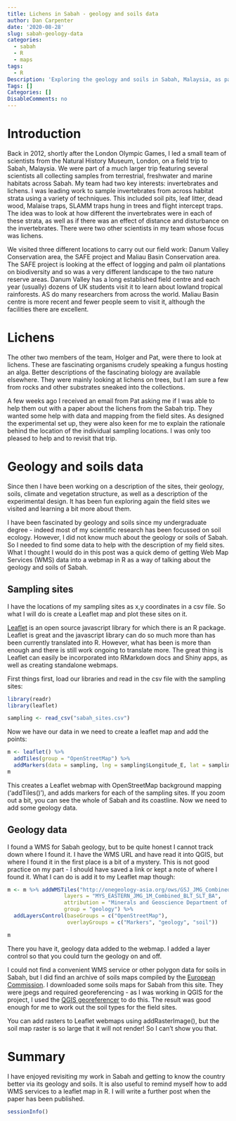 ```yaml
---
title: Lichens in Sabah - geology and soils data
author: Dan Carpenter
date: '2020-08-28'
slug: sabah-geology-data
categories:
  - sabah
  - R
  - maps
tags:
  - R
Description: 'Exploring the geology and soils in Sabah, Malaysia, as part of work on a paper on lichens from my post-doc field work in 2012'
Tags: []
Categories: []
DisableComments: no
---
```


# Introduction
Back in 2012, shortly after the London Olympic Games, I led a small team of scientists from the Natural History Museum, London, on a field trip to Sabah, Malaysia.  We were part of a much larger trip featuring several scientists all collecting samples from terrestrial, freshwater and marine habitats across Sabah.  My team had two key interests: invertebrates and lichens.  I was leading work to sample invertebrates from across habitat strata using a variety of techniques.  This included soil pits, leaf litter, dead wood, Malaise traps, SLAMM traps hung in trees and flight intercept traps.  The idea was to look at how different the invertebrates were in each of these strata, as well as if there was an effect of distance and disturbance on the invertebrates.  There were two other scientists in my team whose focus was lichens.

We visited three different locations to carry out our field work: Danum Valley Conservation area, the SAFE project and Maliau Basin Conservation area.  The SAFE project is looking at the effect of logging and palm oil plantations on biodiversity and so was a very different landscape to the two nature reserve areas.  Danum Valley has a long established field centre and each year (usually) dozens of UK students visit it to learn about lowland tropical rainforests.  AS do many researchers from across the world.  Maliau Basin centre is more recent and fewer people seem to visit it, although the facilities there are excellent.

# Lichens
The other two members of the team, Holger and Pat, were there to look at lichens.  These are fascinating organisms crudely speaking a fungus hosting an alga.  Better descriptions of the fascinating biology are available elsewhere.  They were mainly looking at lichens on trees, but I am sure a few from rocks and other substrates sneaked into the collections.

A few weeks ago I received an email from Pat asking me if I was able to help them out with a paper about the lichens from the Sabah trip.  They wanted some help with data and mapping from the field sites.  As designed the experimental set up, they were also keen for me to explain the rationale behind the location of the individual sampling locations.  I was only too pleased to help and to revisit that trip.

# Geology and soils data
Since then I have been working on a description of the sites, their geology, soils, climate and vegetation structure, as well as a description of the experimental design.  It has been fun exploring again the field sites we visited and learning a bit more about them.

I have been fascinated by geology and soils since my undergraduate degree - indeed most of my scientific research has been focussed on soil ecology.  However, I did not know much about the geology or soils of Sabah.  So I needed to find some data to help with the description of my field sites.  What I thought I would do in this post was a quick demo of getting Web Map Services (WMS) data into a webmap in R as a way of talking about the geology and soils of Sabah.

## Sampling sites
I have the locations of my sampling sites as x,y coordinates in a csv file.  So what I will do is create a Leaflet map and plot these sites on it.

[Leaflet](https://leafletjs.com/) is an open source javascript library for which there is an R package.  Leaflet is great and the javascript library can do so much more than has been currently translated into R.  However, what has been is more than enough and there is still work ongoing to translate more.  The great thing is Leaflet can easily be incorporated into RMarkdown docs and Shiny apps, as well as creating standalone webmaps.

First things first, load our libraries and read in the csv file with the sampling sites:
```r
library(readr)
library(leaflet)

sampling <- read_csv("sabah_sites.csv")

```

Now we have our data in we need to create a leaflet map and add the points:
```r

m <- leaflet() %>% 
  addTiles(group = "OpenStreetMap") %>% 
  addMarkers(data = sampling, lng = sampling$Longitude_E, lat = sampling$Latitude_N, group = "Markers")
m

```

This creates a Leaflet webmap with OpenStreetMap background mapping ('addTiles()'), and adds markers for each of the sampling sites. If you zoom out a bit, you can see the whole of Sabah and its coastline.  Now we need to add some geology data. 

## Geology data
I found a WMS for Sabah geology, but to be quite honest I cannot track down where I found it.  I have the WMS URL and have read it into QGIS, but where I found it in the first place is a bit of a mystery.  This is not good practice on my part - I should have saved a link or kept a note of where I found it.  What I can do is add it to my Leaflet map though:
```r

m <- m %>% addWMSTiles("http://onegeology-asia.org/ows/GSJ_JMG_Combined_Bedrock_and_Superficial_Geology_and_Age/wms?", 
                  layers = "MYS_EASTERN_JMG_1M_Combined_BLT_SLT_BA",
                  attribution = "Minerals and Geoscience Department of Malaysia (JMG)",
                  group = "geology") %>% 
  addLayersControl(baseGroups = c("OpenStreetMap"),
                   overlayGroups = c("Markers", "geology", "soil"))

m

```

There you have it, geology data added to the webmap.  I added a layer control so that you could turn the geology on and off.

I could not find a convenient WMS service or other polygon data for soils in Sabah, but I did find an archive of soils maps compiled by the [European Commission](https://esdac.jrc.ec.europa.eu/resource-type/national-soil-maps-eudasm?type=All&field_data_continent_tid_selective=1267&field_data_country_country_selective=MY&field_data_cont_coverage_value=&page=1).  I downloaded some soils maps for Sabah from this site.  They were jpegs and required georeferencing - as I was working in QGIS for the project, I used the [QGIS georeferencer](https://docs.qgis.org/3.10/en/docs/user_manual/working_with_raster/georeferencer.html) to do this.  The result was good enough for me to work out the soil types for the field sites.

You can add rasters to Leaflet webmaps using addRasterImage(), but the soil map raster is so large that it will not render!  So I can't show you that.

# Summary
I have enjoyed revisiting my work in Sabah and getting to know the country better via its geology and soils.  It is also useful to remind myself how to add WMS services to a leaflet map in R.  I will write a further post when the paper has been published.

```r
sessionInfo()
```




